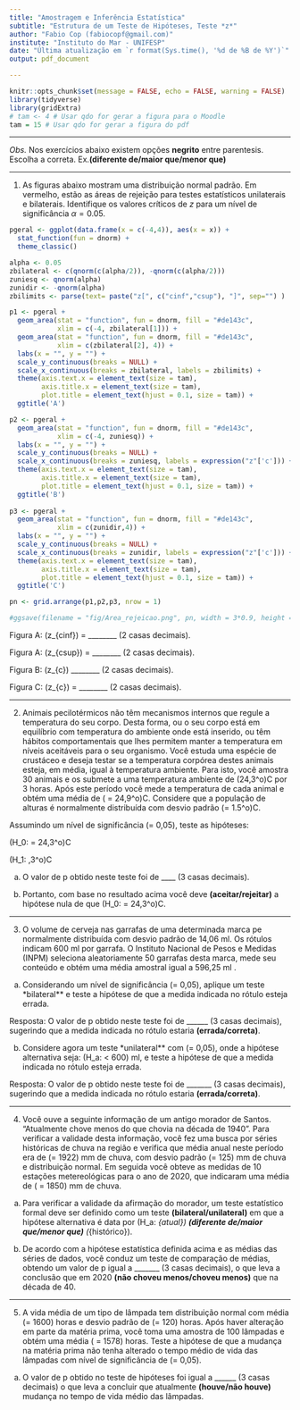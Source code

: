 ```yaml
---
title: "Amostragem e Inferência Estatística"
subtitle: "Estrutura de um Teste de Hipóteses, Teste *z*"
author: "Fabio Cop (fabiocopf@gmail.com)"
institute: "Instituto do Mar - UNIFESP"
date: "Última atualização em `r format(Sys.time(), '%d de %B de %Y')`"
output: pdf_document

---
```


```r
knitr::opts_chunk$set(message = FALSE, echo = FALSE, warning = FALSE)
library(tidyverse)
library(gridExtra)
# tam <- 4 # Usar qdo for gerar a figura para o Moodle
tam = 15 # Usar qdo for gerar a figura do pdf
```

____

*Obs.* Nos exercícios abaixo existem opções **negrito** entre parentesis. Escolha a correta. Ex.**(diferente de/maior que/menor que)**

____

1) As figuras abaixo mostram uma distribuição normal padrão. Em vermelho, estão as áreas de rejeição para testes estatísticos unilaterais e bilaterais. Identifique os valores críticos de $z$ para um nível de significância $\alpha = 0.05$.

```r
pgeral <- ggplot(data.frame(x = c(-4,4)), aes(x = x)) +
  stat_function(fun = dnorm) +
  theme_classic()

alpha <- 0.05
zbilateral <- c(qnorm(c(alpha/2)), -qnorm(c(alpha/2)))
zuniesq <- qnorm(alpha)
zunidir <- -qnorm(alpha)
zbilimits <- parse(text= paste("z[", c("cinf","csup"), "]", sep="") )

p1 <- pgeral +
  geom_area(stat = "function", fun = dnorm, fill = "#de143c", 
            xlim = c(-4, zbilateral[1])) +
  geom_area(stat = "function", fun = dnorm, fill = "#de143c", 
            xlim = c(zbilateral[2], 4)) +
  labs(x = "", y = "") +
  scale_y_continuous(breaks = NULL) +
  scale_x_continuous(breaks = zbilateral, labels = zbilimits) +
  theme(axis.text.x = element_text(size = tam),
        axis.title.x = element_text(size = tam),
        plot.title = element_text(hjust = 0.1, size = tam)) +
  ggtitle('A')

p2 <- pgeral +
  geom_area(stat = "function", fun = dnorm, fill = "#de143c", 
            xlim = c(-4, zuniesq)) +
  labs(x = "", y = "") +
  scale_y_continuous(breaks = NULL) +
  scale_x_continuous(breaks = zuniesq, labels = expression("z"['c'])) +
  theme(axis.text.x = element_text(size = tam),
        axis.title.x = element_text(size = tam),
        plot.title = element_text(hjust = 0.1, size = tam)) +
  ggtitle('B')
  
p3 <- pgeral +
  geom_area(stat = "function", fun = dnorm, fill = "#de143c", 
            xlim = c(zunidir,4)) +
  labs(x = "", y = "") +
  scale_y_continuous(breaks = NULL) +
  scale_x_continuous(breaks = zunidir, labels = expression("z"['c'])) +
  theme(axis.text.x = element_text(size = tam),
        axis.title.x = element_text(size = tam),
        plot.title = element_text(hjust = 0.1, size = tam)) +
  ggtitle('C')

pn <- grid.arrange(p1,p2,p3, nrow = 1)
```

```r
#ggsave(filename = "fig/Area_rejeicao.png", pn, width = 3*0.9, height = 0.9)
```

Figura A: \(z_{cinf}\) = ________ (2 casas decimais).

Figura A: \(z_{csup}\) = ________ (2 casas decimais).

Figura B: \(z_{c}\) ________ (2 casas decimais).

Figura C: \(z_{c}\) = ________ (2 casas decimais).

_____

2) Animais pecilotérmicos não têm mecanismos internos que regule a temperatura do seu corpo. Desta forma, ou o seu corpo está em equilíbrio com temperatura do ambiente onde está inserido, ou têm hábitos comportamentais que lhes permitem manter a temperatura em níveis aceitáveis para o seu organismo. Você estuda uma espécie de crustáceo e deseja testar se a temperatura corpórea destes animais esteja, em média, igual à temperatura ambiente. Para isto, você amostra 30 animais e os submete a uma temperatura ambiente de \(24,3^o\)C por 3 horas. Após este período você mede a temperatura de cada animal e obtém uma média de \(\overline{X} = 24,9^o\)C. Considere que a população de alturas é normalmente distribuída com desvio padrão \(\sigma = 1.5^o\)C.

Assumindo um nível de significância \(\alpha = 0,05\), teste as hipóteses:

\(H_0: \mu = 24,3^o\)C

\(H_1: \mu \neq 24,3^o\)C


a. O valor de p obtido neste teste foi de ____ (3 casas decimais).

b. Portanto, com base no resultado acima você deve **(aceitar/rejeitar)** a hipótese nula de que \(H_0: \mu = 24,3^o\)C.

_____

3) O volume de cerveja nas garrafas de uma determinada marca pe normalmente distribuída com desvio padrão de 14,06 ml. Os rótulos indicam 600 ml por garrafa. O Instituto Nacional de Pesos e Medidas (INPM) seleciona aleatoriamente 50 garrafas desta marca, mede seu conteúdo e obtém uma média amostral igual a 596,25 ml .


a. Considerando um nível de significância \(\alpha = 0,05\), aplique um teste *bilateral** e teste a hipótese de que a medida indicada no rótulo esteja errada.

Resposta: O valor de p obtido neste teste foi de ______ (3 casas decimais), sugerindo que a medida indicada no rótulo estaria **(errada/correta)**.

 
b. Considere agora um teste *unilateral** com \(\alpha = 0,05\), onde a hipótese alternativa seja: \(H_a: \mu < 600\) ml, e teste a hipótese de que a medida indicada no rótulo esteja errada.  

Resposta: O valor de p obtido neste teste foi de _______ (3 casas decimais), sugerindo que a medida indicada no rótulo estaria **(errada/correta)**.

_____

4) Você ouve a seguinte informação de um antigo morador de Santos. "Atualmente chove menos do que chovia na década de 1940". Para verificar a validade desta informação, você fez uma busca por séries históricas de chuva na região e verifica que média anual neste período era de \(\mu = 1922\) mm de chuva, com desvio padrão \(\sigma = 125\) mm de chuva e distribuição normal. Em seguida você obteve as medidas de 10 estações metereológicas para o ano de 2020, que indicaram uma média de \(\overline{X} = 1850\) mm de chuva.
 
a. Para verificar a validade da afirmação do morador, um teste estatístico formal deve ser definido como um teste **(bilateral/unilateral)** em que a hipótese alternativa é data por \(H_a: \mu_{atual}\) **(diferente de/maior que/menor que)** \(\mu_{histórico}\).
 
b. De acordo com a hipótese estatística definida acima e as médias das séries de dados, você conduz um teste de comparação de médias, obtendo um valor de p igual a _______ (3 casas decimais), o que leva a conclusão que em 2020 **(não choveu menos/choveu menos)** que na década de 40.

_____

5) A vida média de um tipo de lâmpada tem distribuição normal com média \(\mu = 1600\) horas e desvio padrão de \(\sigma = 120\) horas. Após haver alteração em parte da matéria prima, você toma uma amostra de 100 lâmpadas e obtém uma média \(\overline{X} = 1578\) horas. Teste a hipótese de que a mudança na matéria prima não tenha alterado o tempo médio de vida das lâmpadas com nível de significância de \(\alpha = 0,05\).

a. O valor de p obtido no teste de hipóteses foi igual a ______ (3 casas decimais) o que leva a concluir que atualmente **(houve/não houve)** mudança no tempo de vida médio das lâmpadas.

